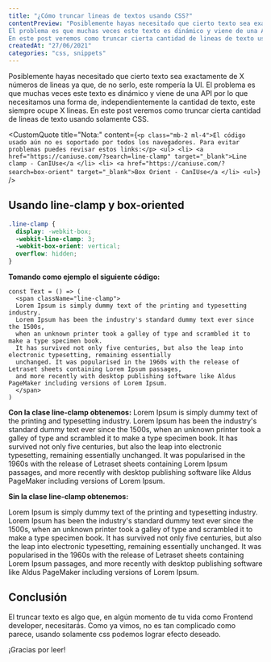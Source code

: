 ```yaml
---
title: "¿Cómo truncar lineas de textos usando CSS?"
contentPreview: "Posiblemente hayas necesitado que cierto texto sea exactamente de X números de lineas ya que, de no serlo, este rompería la UI.
El problema es que muchas veces este texto es dinámico y viene de una API por lo que necesitamos una forma de, independientemente la cantidad de texto, este siempre ocupe X lineas.
En este post veremos como truncar cierta cantidad de lineas de texto usando solamente CSS."
createdAt: "27/06/2021"
categories: "css, snippets"
---
```


Posiblemente hayas necesitado que cierto texto sea exactamente de X números de lineas ya que, de no serlo, este rompería la UI.
El problema es que muchas veces este texto es dinámico y viene de una API por lo que necesitamos una forma de, independientemente la cantidad de texto, este siempre ocupe X lineas.
En este post veremos como truncar cierta cantidad de lineas de texto usando solamente CSS.

<CustomQuote
  title="Nota:"
  content={`
    <p class="mb-2 ml-4">El código usado aún no es soportado por todos los navegadores. Para evitar problemas puedes revisar estos links:</p>
    <ul>
      <li>
        <a href="https://caniuse.com/?search=line-clamp" target="_blank">Line clamp - CanIUse</a
      </li>
      <li>
        <a href="https://caniuse.com/?search=box-orient" target="_blank">Box Orient - CanIUse</a
      </li>
    <ul>
  `}
/>

## Usando line-clamp y box-oriented

```css
.line-clamp {
  display: -webkit-box;
  -webkit-line-clamp: 3;
  -webkit-box-orient: vertical;
  overflow: hidden;
}
```

**Tomando como ejemplo el siguiente código:**
```tsx
const Text = () => (
  <span className="line-clamp">
  Lorem Ipsum is simply dummy text of the printing and typesetting industry.
  Lorem Ipsum has been the industry's standard dummy text ever since the 1500s,
  when an unknown printer took a galley of type and scrambled it to make a type specimen book.
  It has survived not only five centuries, but also the leap into electronic typesetting, remaining essentially
  unchanged. It was popularised in the 1960s with the release of Letraset sheets containing Lorem Ipsum passages,
  and more recently with desktop publishing software like Aldus PageMaker including versions of Lorem Ipsum.
  </span>
)
```

**Con la clase line-clamp obtenemos:**
<span className="line-clamp mb-8">
Lorem Ipsum is simply dummy text of the printing and typesetting industry. Lorem Ipsum has been the industry's standard dummy text ever since the 1500s, when an unknown printer took a galley of type and scrambled it to make a type specimen book. It has survived not only five centuries, but also the leap into electronic typesetting, remaining essentially unchanged. It was popularised in the 1960s with the release of Letraset sheets containing Lorem Ipsum passages, and more recently with desktop publishing software like Aldus PageMaker including versions of Lorem Ipsum.
</span>


**Sin la clase line-clamp obtenemos:**

<span>
Lorem Ipsum is simply dummy text of the printing and typesetting industry. Lorem Ipsum has been the industry's standard dummy text ever since the 1500s, when an unknown printer took a galley of type and scrambled it to make a type specimen book. It has survived not only five centuries, but also the leap into electronic typesetting, remaining essentially unchanged. It was popularised in the 1960s with the release of Letraset sheets containing Lorem Ipsum passages, and more recently with desktop publishing software like Aldus PageMaker including versions of Lorem Ipsum.
</span>

## Conclusión
El truncar texto es algo que, en algún momento de tu vida como Frontend developer, necesitarás.
Como ya vimos, no es tan complicado como parece, usando solamente css podemos lograr efecto deseado.

¡Gracias por leer!

